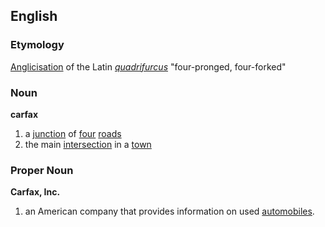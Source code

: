 ==English==
=== Etymology ===
[[Anglicisation]] of the Latin ''[[quadrifurcus]]'' "four-pronged, four-forked"

=== Noun ===
'''carfax'''
# a [[junction]] of [[four]] [[roads]]
# the main [[intersection]] in a [[town]]

===Proper Noun===
'''Carfax, Inc.'''
# an American company that provides information on used [[automobile]]s.